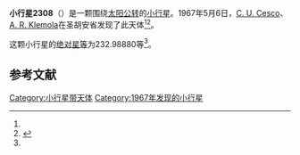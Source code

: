{{Infobox planet
| bgcolour = #FFFFC0
| name = 2308 Schilt
| symbol = 
| image = 
| caption = 
| discovery = yes
| discovery_ref = 
| discoverer = [[C._U._Cesco|C. U. Cesco]]、[[A._R._Klemola|A. R. Klemola]]
| discovery_site = [[圣胡安省|圣胡安省]] 
| discovered = 1967年5月6日
| designations = yes
| mp_name = 
| named_after = 
| alt_names = 1967 JM/ 1926 GP / 1930 DR / 1972 TX7 / 1976 UH12 / 1980 VF / 1981 YM
| mp_category = [[主带小行星|主带小行星]]
| orbit_ref = <ref name="a">[http://ssd.jpl.nasa.gov/sbdb.cgi?sstr=2308 2308 Schilt] {{Wayback|url=http://ssd.jpl.nasa.gov/sbdb.cgi?sstr=2308 |date=20200820023039 }}，小行星數據庫瀏覽器（JPL Small-Body Database Browser）－[[美国国家航空航天局|美国国家航空航天局]]喷气推进实验室</ref>
| epoch = 2456400.5 (2013年4月18日更新)
| aphelion = {{convert|2.9891622|AU|km|3|abbr=on|lk=out}}
| perihelion = {{convert|2.1058458|AU|km|3|abbr=on}}
| semimajor = {{convert|2.5475040|AU|km|3|abbr=on}}
| eccentricity = 0.173369
| period = 1485.151456 [[日|日]]<br />4.07[[儒略年|儒略年]]
| avg_speed = 
| inclination = 14.18145
| asc_node = 34.42889
| mean_anomaly = 
| arg_peri = 232.98880
| satellites = 
| physical_characteristics = yes
| dimensions = 
| mass = 
| density = 
| surface_grav = 
| escape_velocity = 
| sidereal_day = 
| axial_tilt = 
| pole_ecliptic_lat = 
| pole_ecliptic_lon = 
| albedo = 
| temperatures= 
| temp_name1 = 
| mean_temp_1 = 
| max_temp_1 = 
| temp_name2 = 
| max_temp_2 = 
| spectral_type = 
| abs_magnitude = 232.98880
}}

'''小行星2308'''（{{lang-en|2308 Schilt}}）是一颗围绕[[太阳|太阳]][[公转|公转]]的[[小行星|小行星]]。1967年5月6日，[[C._U._Cesco|C. U. Cesco]]、[[A._R._Klemola|A. R. Klemola]]在圣胡安省发现了此天体<ref name="a" /><ref>{{cite news|title=小行星列表|url=http://cfa-www.harvard.edu/iau/lists/NumberedMPs.txt|accessdate=2013-07-08|newspaper=哈佛大学|archive-date=2008-05-17|archive-url=https://web.archive.org/web/20080517010638/http://cfa-www.harvard.edu/iau/lists/NumberedMPs.txt|dead-url=no}}</ref>。

这颗小行星的[[绝对星等|绝对星等]]为232.98880等<ref name="a" />。

==参考文献==
{{reflist}}
{{Minor Planet Number|[[小行星2307|小行星2307]]|[[小行星2309|小行星2309]]}}

{{小天体}}

[[Category:小行星带天体|Category:小行星带天体]]
[[Category:1967年发现的小行星|Category:1967年发现的小行星]]

{{asteroid-stub}}